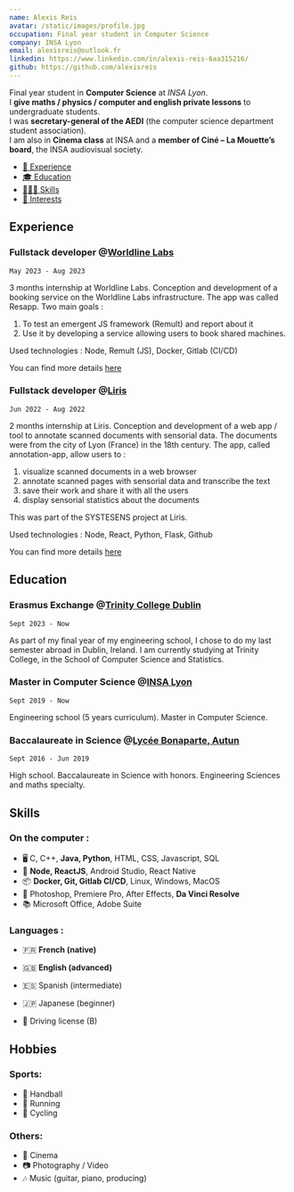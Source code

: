 ```yaml
---
name: Alexis Reis
avatar: /static/images/profile.jpg
occupation: Final year student in Computer Science
company: INSA Lyon
email: alexisreis@outlook.fr
linkedin: https://www.linkedin.com/in/alexis-reis-6aa315216/
github: https://github.com/alexisreis
---
```


Final year student in **Computer Science** at *INSA Lyon*.  
I **give maths / physics / computer and english private lessons** to 
undergraduate students.  
I was **secretary-general of the AEDI** (the computer science department
student association).   
I am also in **Cinema class** at INSA and a **member of Ciné – La Mouette’s 
board**, the INSA audiovisual society.  


- [💼 Experience](#experience)
- [🎓 Education](#education)
- [🤹🏼‍♂️ Skills](#skills)
- [🏐 Interests](#hobbies)

## Experience

### Fullstack developer @**[Worldline Labs](https://worldline.com)**

`May 2023 - Aug 2023`

3 months internship at Worldline Labs. Conception and development of a booking 
service on the Worldline Labs infrastructure. The app was called Resapp. 
Two main goals  : 
1. To test an emergent JS framework (Remult) and report about it
2. Use it by developing a service allowing users to book shared machines. 

Used technologies : Node, Remult (JS), Docker, Gitlab (CI/CD)  

You can find more details [here](/blog/projects/2023-08-Resapp)


### Fullstack developer @[Liris](https://liris.cnrs.fr)

`Jun 2022 - Aug 2022`

2 months internship at Liris. Conception and development of a web app / tool 
to annotate scanned documents with sensorial data. The documents were from 
the city of Lyon (France) in the 18th century. 
The app, called annotation-app, allow users to : 
1. visualize scanned documents in a web browser
2. annotate scanned pages with sensorial data and transcribe the text
3. save their work and share it with all the users
4. display sensorial statistics about the documents

This was part of the SYSTESENS project at Liris.

Used technologies : Node, React, Python, Flask, Github

You can find more details [here](/blog/projects/2022-08-annotation-app)

## Education

### Erasmus Exchange @[Trinity College Dublin](https://www.tcd.ie)

`Sept 2023 - Now`

As part of my final year of my engineering school, I chose to do my last 
semester abroad in Dublin, Ireland. I am currently studying at Trinity 
College, in the School of Computer Science and Statistics.


### Master in Computer Science @[INSA Lyon](https://www.insa-lyon.fr)

`Sept 2019 - Now`

Engineering school (5 years curriculum). Master in Computer Science.

### Baccalaureate in Science @[Lycée Bonaparte, Autun](https://lyc-bonaparte-autun.eclat-bfc.fr/)

`Sept 2016 - Jun 2019`

High school. Baccalaureate in Science with honors. Engineering Sciences and 
maths specialty.

## Skills

### On the computer : 
- 🖥️ C, C++, **Java, Python**, HTML, CSS, Javascript, SQL
- 📱 **Node, ReactJS**, Android Studio, React Native
- 📦 **Docker, Git, Gitlab CI/CD**, Linux, Windows, MacOS
- 🎨 Photoshop, Premiere Pro, After Effects, **Da Vinci Resolve**
- 📚 Microsoft Office, Adobe Suite


### Languages :
- 🇫🇷 **French (native)**
- 🇬🇧 **English (advanced)**
- 🇪🇸 Spanish (intermediate)
- 🇯🇵 Japanese (beginner)

- 🚗 Driving license (B)


## Hobbies

### Sports:

- 🤾 Handball
- 🏃 Running
- 🚴 Cycling

### Others:

- 🎥 Cinema
- 📷 Photography / Video
- 🎶 Music (guitar, piano, producing)


